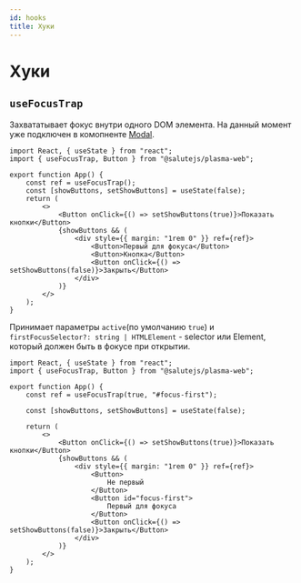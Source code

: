 ```yaml
---
id: hooks
title: Хуки
---
```


# Хуки

## `useFocusTrap`

Захвататывает фокус внутри одного DOM элемента. На данный момент уже подключен в комопненте [Modal](../components/Modal).

```tsx live
import React, { useState } from "react";
import { useFocusTrap, Button } from "@salutejs/plasma-web";

export function App() {
    const ref = useFocusTrap();
    const [showButtons, setShowButtons] = useState(false);
    return (
        <>
            <Button onClick={() => setShowButtons(true)}>Показать кнопки</Button>
            {showButtons && (
                <div style={{ margin: "1rem 0" }} ref={ref}>
                    <Button>Первый для фокуса</Button>
                    <Button>Кнопка</Button>
                    <Button onClick={() => setShowButtons(false)}>Закрыть</Button>
                </div>
            )}
        </>
    );
}
```

Принимает параметры `active`(по умолчанию `true`) и `firstFocusSelector?: string | HTMLElement` - selector или Element, который должен быть в фокусе при открытии.

```tsx live
import React, { useState } from "react";
import { useFocusTrap, Button } from "@salutejs/plasma-web";

export function App() {
    const ref = useFocusTrap(true, "#focus-first");

    const [showButtons, setShowButtons] = useState(false);

    return (
        <>
            <Button onClick={() => setShowButtons(true)}>Показать кнопки</Button>
            {showButtons && (
                <div style={{ margin: "1rem 0" }} ref={ref}>
                    <Button>
                        Не первый
                    </Button>
                    <Button id="focus-first">
                        Первый для фокуса
                    </Button>
                    <Button onClick={() => setShowButtons(false)}>Закрыть</Button>
                </div>
            )}
        </>
    );
}
```

